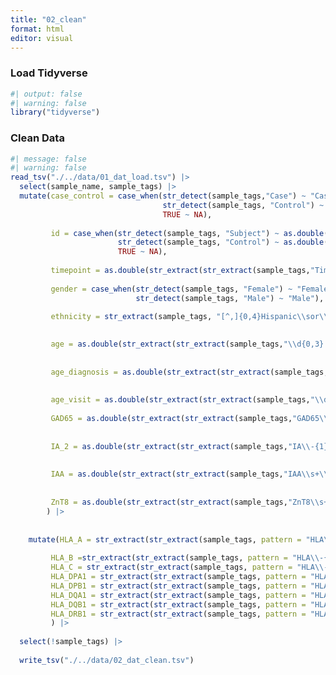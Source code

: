 ```yaml
---
title: "02_clean"
format: html
editor: visual
---
```


### Load Tidyverse

```r
#| output: false
#| warning: false
library("tidyverse")
```

### Clean Data

```r
#| message: false
#| warning: false
read_tsv("./../data/01_dat_load.tsv") |>
  select(sample_name, sample_tags) |>
  mutate(case_control = case_when(str_detect(sample_tags,"Case") ~ "Case",
                                  str_detect(sample_tags, "Control") ~ "Control",
                                  TRUE ~ NA),
         
         id = case_when(str_detect(sample_tags, "Subject") ~ as.double(str_extract(str_extract(sample_tags,"Subject[^,]+"),"\\s\\d+")),
                        str_detect(sample_tags, "Control") ~ as.double(str_extract(str_extract(sample_tags,"Control[^,]+"), "\\s\\d+")),
                        TRUE ~ NA),
         
         timepoint = as.double(str_extract(str_extract(sample_tags,"Timepoint\\s+\\d+[.\\d+]?"), "\\s+\\d+[.\\d+]?")),
         
         gender = case_when(str_detect(sample_tags, "Female") ~ "Female",
                            str_detect(sample_tags, "Male") ~ "Male"),
         
         ethnicity = str_extract(sample_tags, "[^,]{0,4}Hispanic\\sor\\sLatino"),

         
         age = as.double(str_extract(str_extract(sample_tags,"\\d{0,3}.?\\d+\\s+Years\\s{0}"), "\\d{0,3}.?\\d{0,3}")),
         
         
         age_diagnosis = as.double(str_extract(str_extract(sample_tags,"\\d{0,3}.?\\d+\\s+Years\\s{1}at\\sdiagnosis"), "\\d{0,3}.?\\d{0,3}")),
         
         
         age_visit = as.double(str_extract(str_extract(sample_tags,"\\d{0,3}.?\\d+\\s+Years\\s{1}at\\svisit"), "\\d{0,3}.?\\d{0,3}")),
         
         GAD65 = as.double(str_extract(str_extract(sample_tags,"GAD65\\s+\\d+"), "\\s+\\d+")),
         
         
         IA_2 = as.double(str_extract(str_extract(sample_tags,"IA\\-{1}2{1}\\s+\\d+"), "\\s+\\d+")),
         
         
         IAA = as.double(str_extract(str_extract(sample_tags,"IAA\\s+\\d+[.\\d+]?"), "\\s+\\d+[.\\d+]?")),
         
         
         ZnT8 = as.double(str_extract(str_extract(sample_tags,"ZnT8\\s+\\d+[.\\d+]?"), "\\s+\\d+[.\\d+]?"))
        ) |> 
         
  
    mutate(HLA_A = str_extract(str_extract(sample_tags, pattern = "HLA\\-{1}A\\*{1}\\d{4}"), "\\d{4}"),
           
         HLA_B =str_extract(str_extract(sample_tags, pattern = "HLA\\-{1}B\\*{1}\\d{4}"), "\\d{4}"),
         HLA_C = str_extract(str_extract(sample_tags, pattern = "HLA\\-{1}C\\*{1}\\d{4}"), "\\d{4}"),
         HLA_DPA1 = str_extract(str_extract(sample_tags, pattern = "HLA\\-{1}DPA1\\*{1}\\d{4}"), "\\d{4}"),
         HLA_DPB1 = str_extract(str_extract(sample_tags, pattern = "HLA\\-{1}DPB1\\*{1}\\d{4}"), "\\d{4}"),
         HLA_DQA1 = str_extract(str_extract(sample_tags, pattern = "HLA\\-{1}DQA1\\*{1}\\d{4}"), "\\d{4}"),
         HLA_DQB1 = str_extract(str_extract(sample_tags, pattern = "HLA\\-{1}DQB1\\*{1}\\d{4}"), "\\d{4}"),
         HLA_DRB1 = str_extract(str_extract(sample_tags, pattern = "HLA\\-{1}DRB1\\*{1}\\d{4}"), "\\d{4}")
         ) |> 
         
  select(!sample_tags) |>
  
  write_tsv("./../data/02_dat_clean.tsv")
```
